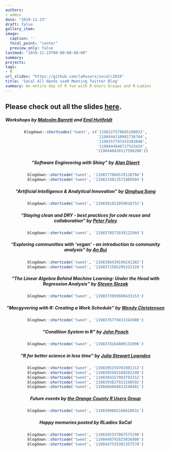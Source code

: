 ```yaml
---
authors:
- admin
date: "2019-11-23"
draft: false
gallery_item:
image:
  caption: ''
  focal_point: "center"
  preview_only: false
lastmod: "2019-11-23T00:00:00-08:00"
summary:  
projects:
tags:
- R
url_slides: "https://github.com/laRusers/socalr2019"
title: 'SoCal All Hands useR Meeting Twitter Blog'
summary: An entire day of R fun with R Users Groups and R-Ladies
---
```



## Please check out all the slides [here](https://github.com/laRusers/socalr2019).

##### Workshops by [Malcolm Barrett](https://twitter.com/malco_barrett) and [Emil Hvitfeldt](https://twitter.com/Emil_Hvitfeldt)

<center>
```r
blogdown::shortcodes('tweet', c('1198327578685100032',
                                '1198444110081736704',
                                '1198357797433303040',
                                '1198444940717543424',
                                '1198440420117598208'))
```

##### "Software Engineering with Shiny" by [Alan Dipert](https://twitter.com/alandipert)
<center>
```r
blogdown::shortcode('tweet', '1198377866578120704')
blogdown::shortcode('tweet', '1198333013571989504')

```

##### "Artificial Intelligence & Analytical Innovation" by [Qinghua Song](https://www.linkedin.com/in/song-qinghua-40352b12/)
<center>
```r
blogdown::shortcode('tweet', '1198381621059018752')
```

##### "Staying clean and DRY - best practices for code reuse and collaboration" by [Peter Foley](https://www.linkedin.com/in/peter-foley-6600482/)	
<center>
```r
blogdown::shortcode('tweet', '1198378572039122944')
```


##### "Exploring communities with ‘vegan’ - an introduction to community analysis" by [An Bui](https://twitter.com/_anbui)
<center>
```r
blogdown::shortcode('tweet', '1198386439190241282')
blogdown::shortcode('tweet', '1198371505295331328')
```


##### "The Linear Algebra Behind Machine Learning: Under the Hood with Regression Analysis" by [Steven Slezak](https://www.linkedin.com/in/steven-slezak-a3243914/)
<center>
```r
blogdown::shortcode('tweet', '1198373995600433153')
```

##### "Macgyvering with R: Creating a Work Schedule" by [Wendy Christensen](https://twitter.com/wchristensen)	
<center>
```r
blogdown::shortcode('tweet', '1198376779431342080')
```

##### "Condition System in R" by [John Peach](https://www.linkedin.com/in/jpeach/)
<center>
```r
blogdown::shortcode('tweet', '1198378164080132096')
```


##### "R for better science in less time" by [Julia Stewart Lowndes](https://twitter.com/juliesquid)
<center>
```r
blogdown::shortcode('tweet', '1198395159701901312')
blogdown::shortcode('tweet', '1198385565160202240')
blogdown::shortcode('tweet', '1198384157983793152')
blogdown::shortcode('tweet', '1198393837913198592')
blogdown::shortcode('tweet', '1198466004822548481')
```


##### Future events by [the Orange County R Users Group](https://ocrug.org/)
<center>
```r
blogdown::shortcode('tweet', '1198390865166618631')
```


##### Happy memories posted by RLadies SoCal
<center>
```r
blogdown::shortcode('tweet', '1198395337867575296')
blogdown::shortcode('tweet', '1198448792825036800')
blogdown::shortcode('tweet', '1198447535301357570')
```


